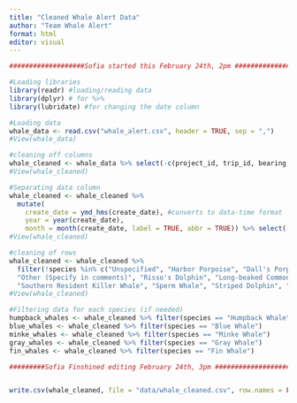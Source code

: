 ```yaml
---
title: "Cleaned Whale Alert Data"
author: "Team Whale Alert"
format: html
editor: visual
---
```


```r
###################Sofia started this February 24th, 2pm ####################################

#Loading libraries
library(readr) #loading/reading data
library(dplyr) # for %>%
library(lubridate) #for changing the date column

#Loading data
whale_data <- read.csv("whale_alert.csv", header = TRUE, sep = ",")
#View(whale_data)

#cleaning off columns
whale_cleaned <- whale_data %>% select(-c(project_id, trip_id, bearing, photos, photos_taken, whale_alert_submitter_name, whale_alert_submitter_email, whale_alert_submitter_phone, comments, animal_status, Id, X.1, X.2,X.3, X.4, X.5, X.6, X.7))
#View(whale_cleaned)

#Separating data column
whale_cleaned <- whale_cleaned %>%
  mutate(
    create_date = ymd_hms(create_date), #converts to data-time format
    year = year(create_date),
    month = month(create_date, label = TRUE, abbr = TRUE)) %>% select(-c(create_date)) %>%     rename(species = whale_alert_species)
#View(whale_cleaned)

#cleaning of rows
whale_cleaned <- whale_cleaned %>%
  filter(!species %in% c("Unspecified", "Harbor Porpoise", "Dall's Porpoise", "Killer Whale",   "Killer Whale (Orca)", "Other", "Dolphin",
  "Other (Specify in comments)", "Risso's Dolphin", "Long-beaked Common Dolphin",
  "Southern Resident Killer Whale", "Sperm Whale", "Striped Dolphin", "Pacific White-sided Dolphin"))
#View(whale_cleaned)

#Filtering data for each species (if needed)
humpback_whales <- whale_cleaned %>% filter(species == "Humpback Whale")
blue_whales <- whale_cleaned %>% filter(species == "Blue Whale")
minke_whales <- whale_cleaned %>% filter(species == "Minke Whale")
gray_whales <- whale_cleaned %>% filter(species == "Gray Whale")
fin_whales <- whale_cleaned %>% filter(species == "Fin Whale")

#########Sofia Finshined editing February 24th, 3pm #####################################


write.csv(whale_cleaned, file = "data/whale_cleaned.csv", row.names = FALSE)
```


